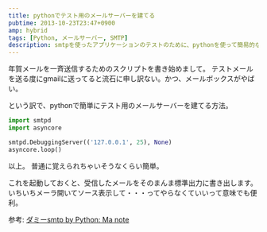 ```yaml
---
title: pythonでテスト用のメールサーバーを建てる
pubtime: 2013-10-23T23:47+0900
amp: hybrid
tags: [Python, メールサーバー, SMTP]
description: smtpを使ったアプリケーションのテストのために、pythonを使って簡易的なデバッグ用サーバーを立ち上げる手順です。
---
```


年賀メールを一斉送信するためのスクリプトを書き始めまして。
テストメールを送る度にgmailに送ってると流石に申し訳ない。かつ、メールボックスがやばい。

という訳で、pythonで簡単にテスト用のメールサーバーを建てる方法。

``` python
import smtpd
import asyncore

smtpd.DebuggingServer(('127.0.0.1', 25), None)
asyncore.loop()
```

以上。
普通に覚えられちゃいそうなくらい簡単。

これを起動しておくと、受信したメールをそのまんま標準出力に書き出します。
いちいちメーラ開いてソース表示して・・・ってやらなくていいって意味でも便利。

参考: [ダミーsmtp by Python: Ma note](http://m97087yh.seesaa.net/article/122930791.html)
